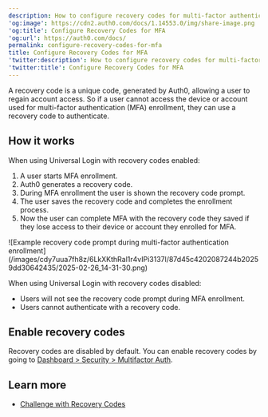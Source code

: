 ```yaml
---
description: How to configure recovery codes for multi-factor authentication.
'og:image': https://cdn2.auth0.com/docs/1.14553.0/img/share-image.png
'og:title': Configure Recovery Codes for MFA
'og:url': https://auth0.com/docs/
permalink: configure-recovery-codes-for-mfa
title: Configure Recovery Codes for MFA
'twitter:description': How to configure recovery codes for multi-factor authentication.
'twitter:title': Configure Recovery Codes for MFA
---
```

A recovery code is a unique code, generated by Auth0, allowing a user to regain account access. So if a user cannot access the device or account used for <Tooltip tip="Multi-factor authentication (MFA): User authentication process that uses a factor in addition to username and password such as a code via SMS." cta="View Glossary" href="/glossary?term=multi-factor+authentication">multi-factor authentication</Tooltip> (MFA) enrollment, they can use a recovery code to authenticate.

## How it works

When using <Tooltip tip="Universal Login: Your application redirects to Universal Login, hosted on Auth0's Authorization Server, to verify a user's identity." cta="View Glossary" href="/glossary?term=Universal+Login">Universal Login</Tooltip> with recovery codes enabled:

1. A user starts MFA enrollment.
2. Auth0 generates a recovery code.
3. During MFA enrollment the user is shown the recovery code prompt.
4. The user saves the recovery code and completes the enrollment process.
5. Now the user can complete MFA with the recovery code they saved if they lose access to their device or account they enrolled for MFA.

<Frame>![Example recovery code prompt during multi-factor authentication enrollment](/images/cdy7uua7fh8z/6LkXKthRal1r4vIPi3137l/87d45c4202087244b20259dd30642435/2025-02-26_14-31-30.png)</Frame>

When using Universal Login with recovery codes disabled:

* Users will not see the recovery code prompt during MFA enrollment.
* Users cannot authenticate with a recovery code.

## Enable recovery codes

Recovery codes are disabled by default. You can enable recovery codes by going to [Dashboard > Security > Multifactor Auth](https://manage.auth0.com/#/security/mfa).

## Learn more

* [Challenge with Recovery Codes](/secure/multi-factor-authentication/authenticate-using-ropg-flow-with-mfa/challenge-with-recovery-codes)